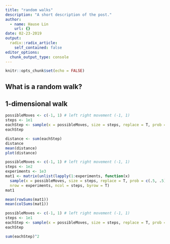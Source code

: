 ```yaml
---
title: "random walks"
description: "A short description of the post."
author:
  - name: Hause Lin
    url: {}
date: 02-23-2019
output:
  radix::radix_article:
    self_contained: false
editor_options: 
  chunk_output_type: console
---
```


```r
knitr::opts_chunk$set(echo = FALSE)
```

## What is a random walk? 


## 1-dimensional walk

```r
possibleMoves <- c(-1, 1) # left right movement (-1, 1)
steps <- 1e1
eachStep <- sample(x = possibleMoves, size = steps, replace = T, prob = c(.5, .5))
eachStep

distance <- sum(eachStep)
distance
mean(distance)
plot(distance)

```


```r
possibleMoves <- c(-1, 1) # left right movement (-1, 1)
steps <- 1e2
experiments <- 1e3
mat1 <- matrix(unlist(lapply(1:experiments, function(x) 
  sample(x = possibleMoves, size = steps, replace = T, prob = c(.5, .5)))), 
  nrow = experiments, ncol = steps, byrow = T)
mat1

mean(rowSums(mat1))
mean(colSums(mat1))

```


```r
possibleMoves <- c(-1, 1) # left right movement (-1, 1)
steps <- 1e1
eachStep <- sample(x = possibleMoves, size = steps, replace = T, prob = c(.5, .5))
eachStep

sum(eachStep)^2
```




```r

```

